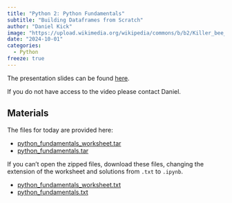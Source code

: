 ```yaml
---
title: "Python 2: Python Fundamentals"
subtitle: "Building Dataframes from Scratch"
author: "Daniel Kick"
image: "https://upload.wikimedia.org/wikipedia/commons/b/b2/Killer_bee_ball_python_snake.png"
date: "2024-10-01"
categories: 
  - Python
freeze: true
---
```


<!-- ## Recap of Today's Meeting -->


The presentation slides can be found [here](./241001_Python_Fundamentals.pptx).

If you do not have access to the video please contact Daniel.

## Materials

The files for today are provided here:

-   [python_fundamentals_worksheet.tar](./python_fundamentals_worksheet.tar)
<!-- -   python_fundamentals.tar (not available yet) -->
-   [python_fundamentals.tar](./python_fundamentals.tar)

If you can't open the zipped files, download these files, changing the extension of the worksheet and solutions from `.txt` to `.ipynb`.

-   [python_fundamentals_worksheet.txt](./python_fundamentals_worksheet.txt)
<!-- -   python_fundamentals.txt (not available yet) -->
-   [python_fundamentals.txt](./python_fundamentals.txt)

<!-- ## For Next Meeting -->







